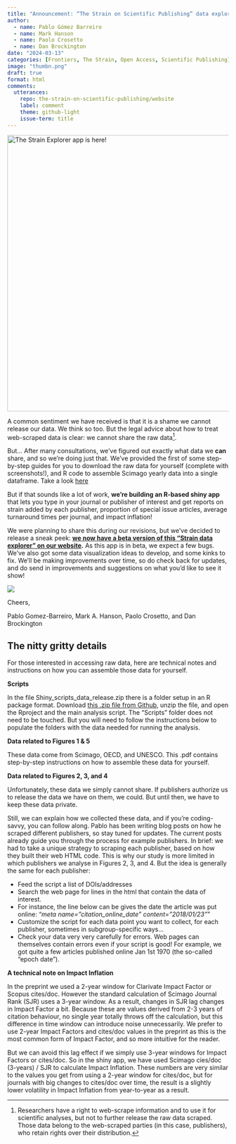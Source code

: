 ```yaml
---
title: "Announcement: “The Strain on Scientific Publishing” data explorer!"
author:
  - name: Pablo Gómez Barreiro
  - name: Mark Hanson
  - name: Paolo Crosetto
  - name: Dan Brockington
date: "2024-03-13"
categories: [Frontiers, The Strain, Open Access, Scientific Publishing]
image: "thumbn.png"
draft: true
format: html
comments:
  utterances: 
    repo: the-strain-on-scientific-publishing/website
    label: comment
    theme: github-light
    issue-term: title
---
```


[![The Strain Explorer app is here!](thumbn.png){fig-align="center" width="627"}](https://pagoba.shinyapps.io/strain_explorer/)

A common sentiment we have received is that it is a shame we cannot release our data. We think so too. But the legal advice about how to treat web-scraped data is clear: we cannot share the raw data[^1].

[^1]: Researchers have a right to web-scrape information and to use it for scientific analyses, but not to further release the raw data scraped. Those data belong to the web-scraped parties (in this case, publishers), who retain rights over their distribution.

But... After many consultations, we've figured out exactly what data we **can** share, and so we're doing just that. We've provided the first of some step-by-step guides for you to download the raw data for yourself (complete with screenshots!), and R code to assemble Scimago yearly data into a single dataframe. Take a look [here](#callout-1)

But if that sounds like a lot of work, **we're building an R-based shiny app** that lets you type in your journal or publisher of interest and get reports on strain added by each publisher, proportion of special issue articles, average turnaround times per journal, and impact inflation!

We were planning to share this during our revisions, but we've decided to release a sneak peek: [**we now have a beta version of this "Strain data explorer" on our website**](https://pagoba.shinyapps.io/strain_explorer/)**.** As this app is in beta, we expect a few bugs. We've also got some data visualization ideas to develop, and some kinks to fix. We'll be making improvements over time, so do check back for updates, and do send in improvements and suggestions on what you'd like to see it show!

::: column-margin
![](strain_explorer.PNG)
:::

Cheers,

Pablo Gomez-Barreiro, Mark A. Hanson, Paolo Crosetto, and Dan Brockington

::: {#callout-1 .callout-tip}
## The nitty gritty details

For those interested in accessing raw data, here are technical notes and instructions on how you can assemble those data for yourself.

**Scripts**

In the file Shiny_scripts_data_release.zip there is a folder setup in an R package format. Download [this .zip file from Github](https://github.com/the-strain-on-scientific-publishing/website/blob/main/data/Shiny_scripts_data_release.zip), unzip the file, and open the Rproject and the main analysis script. The “Scripts” folder does not need to be touched. But you will need to follow the instructions below to populate the folders with the data needed for running the analysis.

**Data related to Figures 1 & 5**

These data come from Scimago, OECD, and UNESCO. This .pdf contains step-by-step instructions on how to assemble these data for yourself.

**Data related to Figures 2, 3, and 4**

Unfortunately, these data we simply cannot share. If publishers authorize us to release the data we have on them, we could. But until then, we have to keep these data private.

Still, we can explain how we collected these data, and if you’re coding-savvy, you can follow along. Pablo has been writing blog posts on how he scraped different publishers, so stay tuned for updates. The current posts already guide you through the process for example publishers. In brief: we had to take a unique strategy to scraping each publisher, based on how they built their web HTML code. This is why our study is more limited in which publishers we analyse in Figures 2, 3, and 4. But the idea is generally the same for each publisher:

-   Feed the script a list of DOIs/addresses
-   Search the web page for lines in the html that contain the data of interest.
-   For instance, the line below can be gives the date the article was put online: "*meta name="citation_online_date" content="2018/01/23"*"
-   Customize the script for each data point you want to collect, for each publisher, sometimes in subgroup-specific ways…
-   Check your data very very carefully for errors. Web pages can themselves contain errors even if your script is good! For example, we got quite a few articles published online Jan 1st 1970 (the so-called “epoch date”).

**A technical note on Impact Inflation**

In the preprint we used a 2-year window for Clarivate Impact Factor or Scopus cites/doc. However the standard calculation of Scimago Journal Rank (SJR) uses a 3-year window. As a result, changes in SJR lag changes in Impact Factor a bit. Because these are values derived from 2-3 years of citation behaviour, no single year totally throws off the calculation, but this difference in time window can introduce noise unnecessarily. We prefer to use 2-year Impact Factors and cites/doc values in the preprint as this is the most common form of Impact Factor, and so more intuitive for the reader.

But we can avoid this lag effect if we simply use 3-year windows for Impact Factors or cites/doc. So in the shiny app, we have used Scimago cies/doc (3-years) / SJR to calculate Impact Inflation. These numbers are very similar to the values you get from using a 2-year window for cites/doc, but for journals with big changes to cites/doc over time, the result is a slightly lower volatility in Impact Inflation from year-to-year as a result.
:::
